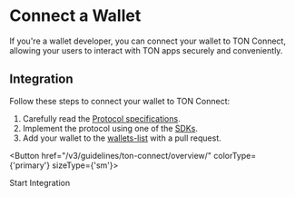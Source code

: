 
# Connect a Wallet

If you're a wallet developer, you can connect your wallet to TON Connect, allowing your users to interact with TON apps securely and conveniently.

## Integration

Follow these steps to connect your wallet to TON Connect:

1. Carefully read the [Protocol specifications](/v3/guidelines/ton-connect/overview/).
2. Implement the protocol using one of the [SDKs](/v3/guidelines/ton-connect/guidelines/developers).
3. Add your wallet to the [wallets-list](https://github.com/ton-blockchain/wallets-list) with a pull request.

<Button href="/v3/guidelines/ton-connect/overview/" colorType={'primary'} sizeType={'sm'}>

Start Integration

</Button>
